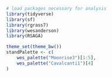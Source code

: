 ```r
# load packages necessary for analysis
library(tidyverse)
library(sf)
library(rgrass7)
library(wesanderson)
library(RSAGA)

theme_set(theme_bw())
standPalette <- c(
	wes_palette("Moonrise3")[1:5],
	wes_palette("Cavalcanti1")[4]
)
```

